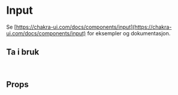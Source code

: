 
[//]: # '<Meta title="Komponenter/Input" />'

<Meta of={InputStories} />

# Input

Se [https://chakra-ui.com/docs/components/input](https://chakra-ui.com/docs/components/input) for eksempler og dokumentasjon.

<Canvas of={InputStories.Input} />

## Ta i bruk

```jsx
import { Input } from "@kvib/react";
```

## Props

<Controls of={InputStories.Input} />
